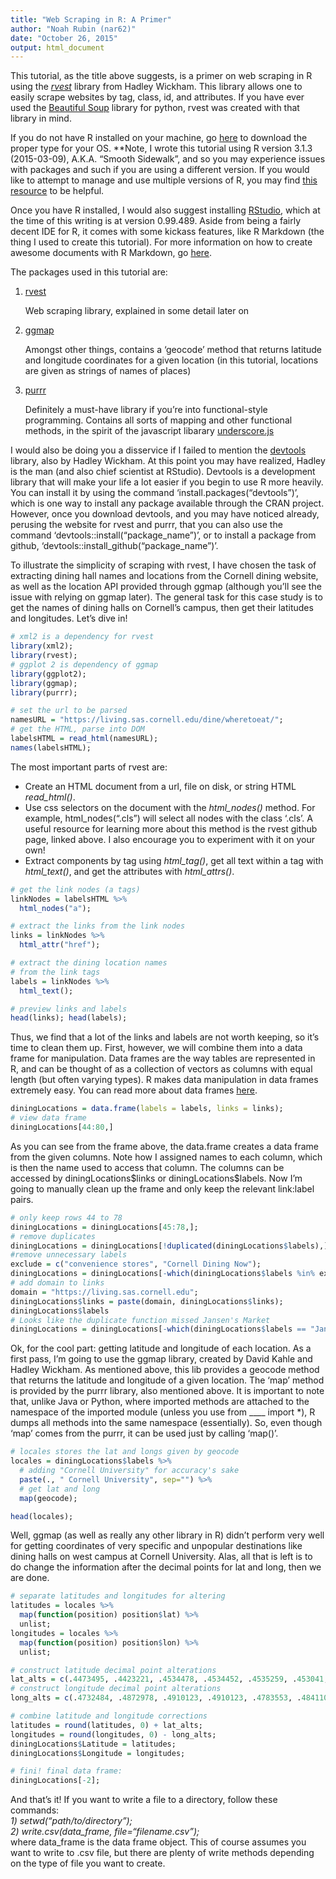 ```yaml
---
title: "Web Scraping in R: A Primer"
author: "Noah Rubin (nar62)"
date: "October 26, 2015"
output: html_document
---
```


<p>
This tutorial, as the title above suggests, is a primer on web scraping in R using the <a href="https://github.com/hadley/rvest"><i>rvest</i></a> library from Hadley Wickham.  This library allows one to easily scrape websites by tag, class, id, and attributes.  If you have ever used the <a href="http://www.crummy.com/software/BeautifulSoup/">Beautiful Soup</a> library for python, rvest was created with that library in mind.  <br>

If you do not have R installed on your machine, go <a href="https://cran.r-project.org/">here</a> to download the proper type for your OS. **Note, I wrote this tutorial using R version 3.1.3 (2015-03-09), A.K.A. "Smooth Sidewalk", and so you may experience issues with packages and such if you are using a different version.  If you would like to attempt to manage and use multiple versions of R, you may find <a href="https://support.rstudio.com/hc/en-us/articles/200486138-Using-Different-Versions-of-R">this resource</a> to be helpful. <br>

Once you have R installed, I would also suggest installing <a href="https://www.rstudio.com/products/rstudio/download/">RStudio</a>, which at the time of this writing is at version 0.99.489.  Aside from being a fairly decent IDE for R, it comes with some kickass features, like R Markdown (the thing I used to create this tutorial).  For more information on how to create awesome documents with R Markdown, go <a href="http://rmarkdown.rstudio.com/">here</a>. <br>

The packages used in this tutorial are:
<ol>
<li>
<a href="https://github.com/hadley/rvest">rvest</a>
<p> Web scraping library, explained in some detail later on </p>
</li>
<li>
<a href="https://cran.r-project.org/web/packages/ggmap/index.html">ggmap</a>
<p> Amongst other things, contains a 'geocode' method that returns latitude and longitude coordinates for a given location (in this tutorial, locations are given as strings of names of places) </p>
</li>
<li>
<a href="https://github.com/hadley/purrr">purrr</a>
<p> Definitely a must-have library if you're into functional-style programming.  Contains all sorts of mapping and other functional methods, in the spirit of the javascript libarary <a href="http://underscorejs.org/">underscore.js</a> </p>
</li>
</ol>
<p>
I would also be doing you a disservice if I failed to mention the <a href="https://github.com/hadley/devtools">devtools</a> library, also by Hadley Wickham.  At this point you may have realized, Hadley is the man (and also chief scientist at RStudio).  Devtools is a development library that will make your life a lot easier if you begin to use R more heavily.  You can install it by using the command 'install.packages("devtools")', which is one way to install any package available through the CRAN project.  However, once you download devtools, and you may have noticed already, perusing the website for rvest and purrr, that you can also use the command 'devtools::install("package_name")', or to install a package from github, 'devtools::install_github("package_name")'. <br>

To illustrate the simplicity of scraping with rvest, I have chosen the task of extracting dining hall names and locations from the Cornell dining website, as well as the location API provided through ggmap (although you'll see the issue with relying on ggmap later).  The general task for this case study is to get the names of dining halls on Cornell's campus, then get their latitudes and longitudes.  Let's dive in!
</p>
</p>
```r
# xml2 is a dependency for rvest
library(xml2);
library(rvest);
# ggplot 2 is dependency of ggmap
library(ggplot2);
library(ggmap);
library(purrr);

# set the url to be parsed
namesURL = "https://living.sas.cornell.edu/dine/wheretoeat/";
# get the HTML, parse into DOM
labelsHTML = read_html(namesURL);
names(labelsHTML);
```
<p>
The most important parts of rvest are:
<ul>
<li>
Create an HTML document from a url, file on disk, or string HTML <i>read_html()</i>.
</li>
<li>
Use css selectors on the document with the <i>html_nodes()</i> method.  For example, html_nodes(".cls") will select all nodes with the class '.cls'.  A useful resource for learning more about this method is the rvest github page, linked above.  I also encourage you to experiment with it on your own!
</li>
<li>
Extract components by tag using <i>html_tag()</i>, get all text within a tag with <i>html_text()</i>, and get the attributes with <i>html_attrs()</i>.
</li>
</ul>
</p>
```r
# get the link nodes (a tags)
linkNodes = labelsHTML %>%
  html_nodes("a");

# extract the links from the link nodes
links = linkNodes %>%
  html_attr("href");

# extract the dining location names
# from the link tags
labels = linkNodes %>%
  html_text();

# preview links and labels
head(links); head(labels);
```
<p>
Thus, we find that a lot of the links and labels are not worth keeping, 
so it's time to clean them up. First, however, we will combine
them into a data frame for manipulation.  Data frames are the way tables are represented in R, and can be thought of as a collection of vectors as columns with equal length (but often varying types).  R makes data manipulation in data frames extremely easy.  You can read more about data frames <a href="http://www.r-tutor.com/r-introduction/data-frame">here</a>.
</p>
```r
diningLocations = data.frame(labels = labels, links = links);
# view data frame
diningLocations[44:80,]
```
<p>
As you can see from the frame above, the data.frame creates a data frame from the given columns.  Note how I assigned names to each column, which is then the name used to access that column.  The columns can be accessed by diningLocations\$links or diningLocations\$labels.  Now I'm going to manually clean up the frame and only keep the relevant link:label pairs.
</p>
```r
# only keep rows 44 to 78
diningLocations = diningLocations[45:78,];
# remove duplicates
diningLocations = diningLocations[!duplicated(diningLocations$labels),];
#remove unnecessary labels
exclude = c("convenience stores", "Cornell Dining Now");
diningLocations = diningLocations[-which(diningLocations$labels %in% exclude),];
# add domain to links
domain = "https://living.sas.cornell.edu";
diningLocations$links = paste(domain, diningLocations$links);
diningLocations$labels
# Looks like the duplicate function missed Jansen's Market
diningLocations = diningLocations[-which(diningLocations$labels == "Jansen’s Market"),];
```
<p>
Ok, for the cool part: getting latitude and longitude of each location.  As a first pass, I'm going to use the ggmap library, created by David Kahle and Hadley Wickham. As mentioned above, this lib provides a geocode method that returns the latitude and longitude of a given location.  The 'map' method is provided by the purrr library, also mentioned above.  It is important to note that, unlike Java or Python, where imported methods are attached to the namespace of the imported module (unless you use from ____ import *), R dumps all methods into the same namespace (essentially).  So, even though 'map' comes from the purrr, it can be used just by calling 'map()'.
</p>
```r
# locales stores the lat and longs given by geocode
locales = diningLocations$labels %>%
  # adding "Cornell University" for accuracy's sake
  paste(., " Cornell University", sep="") %>%
  # get lat and long
  map(geocode);
```
```r
head(locales);
```
<p>
Well, ggmap (as well as really any other library in R) didn't perform very well for getting coordinates of very specific and unpopular destinations like dining halls on west campus at Cornell University. Alas, all that is left is to do change the information after the decimal points for lat and long, then we are done.
</p>
```r
# separate latitudes and longitudes for altering
latitudes = locales %>%
  map(function(position) position$lat) %>%
  unlist;
longitudes = locales %>%
  map(function(position) position$lon) %>%
  unlist;

# construct latitude decimal point alterations
lat_alts = c(.4473495, .4423221, .4534478, .4534452, .4535259, .453041, .4559407, .4535825, .4480805, .4457864, .4467172, .4484227, .4482542, .4466849, .4508134, .450099, .4467172, .4500624, .4443652, .446679, .4472154, .446891, .4478062, .4483435, .4488146, .4472589, .4468473, .4479873, .4439353);
# construct longitude decimal point alterations
long_alts = c(.4732484, .4872978, .4910123, .4910123, .4783553, .4841109, .4796581, .4783072, .4867747, .4854713, .4878249, .4832169, .4814839, .4863926, .4862022, .4836112, .4878249, .4814158, .4845526, .4857208, .484334, .4799113, .4815657, .4917249, .4916712, .4909148, .4916337, .4893484, .4897629);

# combine latitude and longitude corrections
latitudes = round(latitudes, 0) + lat_alts;
longitudes = round(longitudes, 0) - long_alts;
diningLocations$Latitude = latitudes;
diningLocations$Longitude = longitudes;

# fini! final data frame:
diningLocations[-2];
```
<p>
And that's it! If you want to write a file to a directory, follow these commands: <br>
<i> 1) setwd("path/to/directory"); </i> <br>
<i> 2) write.csv(data_frame, file="filename.csv"); </i> <br>
where data_frame is the data frame object.  This of course assumes you want to write to .csv file, but there are plenty of write methods depending on the type of file you want to create.
</p>